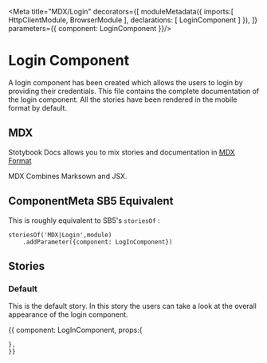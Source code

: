 
<Meta title="MDX/Login" decorators={[
    moduleMetadata({
        imports:[
            HttpClientModule,
            BrowserModule
        ],
        declarations: [
            LoginComponent
        ]
    }),
]} parameters={{
    component: LoginComponent
}}/>

# Login Component 

A login component has been created which allows the users to login by providing their credentials.
This file contains the complete documentation of the login component. All the stories have been rendered 
in the mobile format by default.

## MDX

Stotybook Docs allows you to mix stories and documentation in 
[MDX Format](https://mdxjs.com/)

MDX Combines Marksown and JSX.

## ComponentMeta SB5 Equivalent

This is roughly equivalent to SB5's `storiesOf` :

```
storiesOf('MDX|Login',module)
    .addParameter({component: LogInComponent})

```

## Stories

### Default

This is the default story. In this story the users can take a look at the overall
appearance of the login component.

<Preview>
  <Story name="Default">{{
    component: LogInComponent,
    props:{
      
    },
    }}    
  </Story>
</Preview>